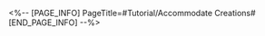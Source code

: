 <%-- [PAGE_INFO]
PageTitle=#Tutorial/Accommodate Creations#
[END_PAGE_INFO] --%>
{{Tutorial
|sort      = 960201
|title     = Accommodate Creations
|subtitle  = 
|type      = 
|about     = 
|image1    = Tutorial Accommodate Creations 1.png{{subst:void|<!--$UPLOAD:<<SpriteOutput/TutorialPic/TutorialPage_960201.png>-<Tutorial Accommodate Creations 1.png>-<Tutorial Files>>-->}}
|text1     = You may place your favorite creations in different areas.<br />Similar creations tend to get along better when placed together.
}}